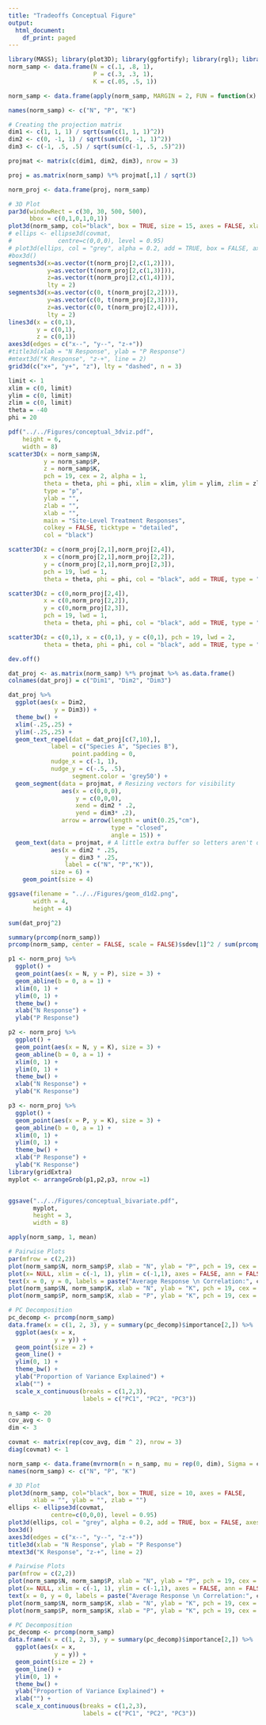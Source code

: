 ```yaml
---
title: "Tradeoffs Conceptual Figure"
output:
  html_document:
    df_print: paged
---
```


```r
library(MASS); library(plot3D); library(ggfortify); library(rgl); library(ggrepel)
norm_samp <- data.frame(N = c(.1, .8, 1),
                        P = c(.3, .3, 1),
                        K = c(.05, .5, 1))

norm_samp <- data.frame(apply(norm_samp, MARGIN = 2, FUN = function(x) x / sqrt(sum(x^2))))

names(norm_samp) <- c("N", "P", "K")

# Creating the projection matrix
dim1 <- c(1, 1, 1) / sqrt(sum(c(1, 1, 1)^2))
dim2 <- c(0, -1, 1) / sqrt(sum(c(0, -1, 1)^2))
dim3 <- c(-1, .5, .5) / sqrt(sum(c(-1, .5, .5)^2))

projmat <- matrix(c(dim1, dim2, dim3), nrow = 3)

proj = as.matrix(norm_samp) %*% projmat[,1] / sqrt(3)

norm_proj <- data.frame(proj, norm_samp)
```


```r
# 3D Plot
par3d(windowRect = c(30, 30, 500, 500),
      bbox = c(0,1,0,1,0,1))
plot3d(norm_samp, col="black", box = TRUE, size = 15, axes = FALSE, xlab = "", ylab = "", zlab = "")
# ellips <- ellipse3d(covmat, 
#             centre=c(0,0,0), level = 0.95)
# plot3d(ellips, col = "grey", alpha = 0.2, add = TRUE, box = FALSE, axes = TRUE)
#box3d()
segments3d(x=as.vector(t(norm_proj[2,c(1,2)])),
           y=as.vector(t(norm_proj[2,c(1,3)])),
           z=as.vector(t(norm_proj[2,c(1,4)])),
           lty = 2)
segments3d(x=as.vector(c(0, t(norm_proj[2,2]))),
           y=as.vector(c(0, t(norm_proj[2,3]))),
           z=as.vector(c(0, t(norm_proj[2,4]))),
           lty = 2)
lines3d(x = c(0,1),
        y = c(0,1),
        z = c(0,1))
axes3d(edges = c("x--", "y--", "z-+"))
#title3d(xlab = "N Response", ylab = "P Response")
#mtext3d("K Response", "z-+", line = 2)
grid3d(c("x+", "y+", "z"), lty = "dashed", n = 3)
```
```r
limit <- 1
xlim = c(0, limit) 
ylim = c(0, limit) 
zlim = c(0, limit)
theta = -40
phi = 20

pdf("../../Figures/conceptual_3dviz.pdf",
    height = 6,
    width = 8)
scatter3D(x = norm_samp$N, 
          y = norm_samp$P, 
          z = norm_samp$K, 
          pch = 19, cex = 2, alpha = 1,
          theta = theta, phi = phi, xlim = xlim, ylim = ylim, zlim = zlim,
          type = "p",
          ylab = "", 
          zlab = "", 
          xlab = "", 
          main = "Site-Level Treatment Responses", 
          colkey = FALSE, ticktype = "detailed",
          col = "black")

scatter3D(z = c(norm_proj[2,1],norm_proj[2,4]), 
          x = c(norm_proj[2,1],norm_proj[2,2]), 
          y = c(norm_proj[2,1],norm_proj[2,3]), 
          pch = 19, lwd = 1,
          theta = theta, phi = phi, col = "black", add = TRUE, type = "l", lty = 1)

scatter3D(z = c(0,norm_proj[2,4]), 
          x = c(0,norm_proj[2,2]), 
          y = c(0,norm_proj[2,3]), 
          pch = 19, lwd = 1,
          theta = theta, phi = phi, col = "black", add = TRUE, type = "l", lty = 1)

scatter3D(z = c(0,1), x = c(0,1), y = c(0,1), pch = 19, lwd = 2,
          theta = theta, phi = phi, col = "black", add = TRUE, type = "l", lty = 2)

dev.off()
```

```r
dat_proj <- as.matrix(norm_samp) %*% projmat %>% as.data.frame()
colnames(dat_proj) = c("Dim1", "Dim2", "Dim3")

dat_proj %>%
  ggplot(aes(x = Dim2,
             y = Dim3)) +
  theme_bw() +
  xlim(-.25,.25) +
  ylim(-.25,.25) +
  geom_text_repel(dat = dat_proj[c(7,10),],
            label = c("Species A", "Species B"),
                  point.padding = 0,
            nudge_x = c(-1, 1),
            nudge_y = c(-.5, .5),
                  segment.color = 'grey50') +
  geom_segment(data = projmat, # Resizing vectors for visibility
               aes(x = c(0,0,0),
                   y = c(0,0,0),
                   xend = dim2 * .2,
                   yend = dim3* .2),
               arrow = arrow(length = unit(0.25,"cm"),
                             type = "closed",
                             angle = 15)) +
  geom_text(data = projmat, # A little extra buffer so letters aren't obscured
            aes(x = dim2 * .25,
                y = dim3 * .25,
                label = c("N", "P","K")),
            size = 6) +
    geom_point(size = 4)

ggsave(filename = "../../Figures/geom_d1d2.png",
       width = 4,
       height = 4)

sum(dat_proj^2)

summary(prcomp(norm_samp))
prcomp(norm_samp, center = FALSE, scale = FALSE)$sdev[1]^2 / sum(prcomp(norm_samp, center = FALSE, scale = FALSE)$sdev^2)
```

 
```r
p1 <- norm_proj %>%
  ggplot() +
  geom_point(aes(x = N, y = P), size = 3) +
  geom_abline(b = 0, a = 1) +
  xlim(0, 1) +
  ylim(0, 1) +
  theme_bw() +
  xlab("N Response") +
  ylab("P Response")

p2 <- norm_proj %>%
  ggplot() +
  geom_point(aes(x = N, y = K), size = 3) +
  geom_abline(b = 0, a = 1) +
  xlim(0, 1) +
  ylim(0, 1) +
  theme_bw() +
  xlab("N Response") +
  ylab("K Response")

p3 <- norm_proj %>%
  ggplot() +
  geom_point(aes(x = P, y = K), size = 3) +
  geom_abline(b = 0, a = 1) +
  xlim(0, 1) +
  ylim(0, 1) +
  theme_bw() +
  xlab("P Response") +
  ylab("K Response")
library(gridExtra)
myplot <- arrangeGrob(p1,p2,p3, nrow =1)


ggsave("../../Figures/conceptual_bivariate.pdf",
       myplot,
       height = 3,
       width = 8)
```

```r
apply(norm_samp, 1, mean)
```
 

```r
# Pairwise Plots
par(mfrow = c(2,2))
plot(norm_samp$N, norm_samp$P, xlab = "N", ylab = "P", pch = 19, cex = 1.2)
plot(x= NULL, xlim = c(-1, 1), ylim = c(-1,1), axes = FALSE, ann = FALSE)
text(x = 0, y = 0, labels = paste("Average Response \n Correlation:", cov_avg), cex = 1.5)
plot(norm_samp$N, norm_samp$K, xlab = "N", ylab = "K", pch = 19, cex = 1.2)
plot(norm_samp$P, norm_samp$K, xlab = "P", ylab = "K", pch = 19, cex = 1.2)
```


```r
# PC Decomposition
pc_decomp <- prcomp(norm_samp)
data.frame(x = c(1, 2, 3), y = summary(pc_decomp)$importance[2,]) %>%
  ggplot(aes(x = x,
             y = y)) +
  geom_point(size = 2) +
  geom_line() + 
  ylim(0, 1) +
  theme_bw() +
  ylab("Proportion of Variance Explained") +
  xlab("") +
  scale_x_continuous(breaks = c(1,2,3),
                     labels = c("PC1", "PC2", "PC3"))
```

```r
n_samp <- 20
cov_avg <- 0
dim <- 3

covmat <- matrix(rep(cov_avg, dim ^ 2), nrow = 3)
diag(covmat) <- 1

norm_samp <- data.frame(mvrnorm(n = n_samp, mu = rep(0, dim), Sigma = covmat))
names(norm_samp) <- c("N", "P", "K")

# 3D Plot
plot3d(norm_samp, col="black", box = TRUE, size = 10, axes = FALSE, 
       xlab = "", ylab = "", zlab = "")
ellips <- ellipse3d(covmat, 
            centre=c(0,0,0), level = 0.95)
plot3d(ellips, col = "grey", alpha = 0.2, add = TRUE, box = FALSE, axes = TRUE)
box3d()
axes3d(edges = c("x--", "y--", "z-+"))
title3d(xlab = "N Response", ylab = "P Response")
mtext3d("K Response", "z-+", line = 2)
```


```r
# Pairwise Plots
par(mfrow = c(2,2))
plot(norm_samp$N, norm_samp$P, xlab = "N", ylab = "P", pch = 19, cex = 1.2)
plot(x= NULL, xlim = c(-1, 1), ylim = c(-1,1), axes = FALSE, ann = FALSE)
text(x = 0, y = 0, labels = paste("Average Response \n Correlation:", cov_avg), cex = 1.5)
plot(norm_samp$N, norm_samp$K, xlab = "N", ylab = "K", pch = 19, cex = 1.2)
plot(norm_samp$P, norm_samp$K, xlab = "P", ylab = "K", pch = 19, cex = 1.2)

```

```r
# PC Decomposition
pc_decomp <- prcomp(norm_samp)
data.frame(x = c(1, 2, 3), y = summary(pc_decomp)$importance[2,]) %>%
  ggplot(aes(x = x,
             y = y)) +
  geom_point(size = 2) +
  geom_line() + 
  ylim(0, 1) +
  theme_bw() +
  ylab("Proportion of Variance Explained") +
  xlab("") +
  scale_x_continuous(breaks = c(1,2,3),
                     labels = c("PC1", "PC2", "PC3"))
```

